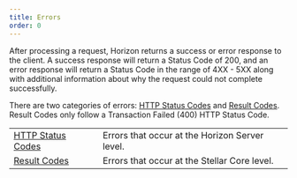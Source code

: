 ```yaml
---
title: Errors
order: 0
---
```



After processing a request, Horizon returns a success or error response to the client. A success response will return a Status Code of 200, and an error response will return a Status Code in the range of 4XX - 5XX along with additional information about why the request could not complete successfully.

There are two categories of errors: [HTTP Status Codes](./http-status-codes/index.mdx) and [Result Codes](./result-codes/index.mdx). Result Codes only follow a Transaction Failed (400) HTTP Status Code.

<MethodTable title="Error Categories">

|  |  |
| --- | --- |
| [HTTP Status Codes](./http-status-codes/index.mdx) | Errors that occur at the Horizon Server level. |
| [Result Codes](./result-codes/index.mdx) | Errors that occur at the Stellar Core level. |

</MethodTable>
